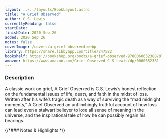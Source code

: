 ```yaml
---
layout: ../../layouts/BookLayout.astro
title: "A Grief Observed"
author: C.S. Lewis
currentlyReading: false
startDate: 
finishDate: 2020 Sep 26
added: 2020 Sep 26
notes: false
coverImage: /covers/a-grief-observed.webp
library: https://share.libbyapp.com/title/247582
bookshelf: https://bookshop.org/books/a-grief-observed-9780060652388/9780060652388
amazon: https://www.amazon.com/Grief-Observed-C-S-Lewis/dp/0060652381
---
```


<ReadingTime
  startDate  = {frontmatter.startDate}
  finishDate = {frontmatter.finishDate}
/>

### Description
A classic work on grief, A Grief Observed is C.S. Lewis’s honest reflection on the fundamental issues of life, death, and faith in the midst of loss. Written after his wife’s tragic death as a way of surviving the “mad midnight moments,” A Grief Observed an unflinchingly truthful account of how loss can lead even a stalwart believer to lose all sense of meaning in the universe, and the inspirational tale of how he can possibly regain his bearings.

{/*### Notes & Highlights */}

<BuyBook
  library   = {frontmatter.library}
  bookshelf = {frontmatter.bookshelf}
  amazon    = {frontmatter.amazon}
/>
